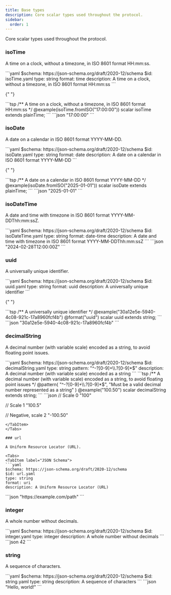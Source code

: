 ```yaml
---
title: Base types
description: Core scalar types used throughout the protocol.
sidebar:
  order: 1
---
```



Core scalar types used throughout the protocol.

### isoTime

A time on a clock, without a timezone, in ISO 8601 format HH:mm:ss.

<Tabs>
  <TabItem label="JSON Schema">
  ```yaml
  $schema: https://json-schema.org/draft/2020-12/schema
  $id: isoTime.yaml
  type: string
  format: time
  description: A time on a clock, without a timezone, in ISO 8601 format HH:mm:ss
  ```
  </TabItem>

{" "}

<TabItem label="TypeSpec">
  ```tsp /** A time on a clock, without a timezone, in ISO 8601 format HH:mm:ss
  */ @example(isoTime.fromISO("17:00:00")) scalar isoTime extends plainTime; ```
</TabItem>

  <TabItem label="Example">
  ```json
  "17:00:00"
  ```
  </TabItem>
</Tabs>

### isoDate

A date on a calendar in ISO 8601 format YYYY-MM-DD.

<Tabs>
  <TabItem label="JSON Schema">
  ```yaml
  $schema: https://json-schema.org/draft/2020-12/schema
  $id: isoDate.yaml
  type: string
  format: date
  description: A date on a calendar in ISO 8601 format YYYY-MM-DD
  ```
  </TabItem>

{" "}

<TabItem label="TypeSpec">
  ```tsp /** A date on a calendar in ISO 8601 format YYYY-MM-DD */
  @example(isoDate.fromISO("2025-01-01")) scalar isoDate extends plainTime; ```
</TabItem>

  <TabItem label="Example">
  ```json
  "2025-01-01"
  ```
  </TabItem>
</Tabs>

### isoDateTime

A date and time with timezone in ISO 8601 format YYYY-MM-DDThh:mm:ssZ.

<Tabs>
  <TabItem label="JSON Schema">
  ```yaml
  $schema: https://json-schema.org/draft/2020-12/schema
  $id: isoDateTime.yaml
  type: string
  format: date-time
  description: A date and time with timezone in ISO 8601 format YYYY-MM-DDThh:mm:ssZ
  ```
  </TabItem>

  <TabItem label="Example">
  ```json
  "2024-02-28T12:00:00Z"
  ```
  </TabItem>
</Tabs>

### uuid

A universally unique identifier.

<Tabs>
  <TabItem label="JSON Schema">
  ```yaml
  $schema: https://json-schema.org/draft/2020-12/schema
  $id: uuid.yaml
  type: string
  format: uuid
  description: A universally unique identifier
  ```
  </TabItem>

{" "}

<TabItem label="TypeSpec">
  ```tsp /** A universally unique identifier */
  @example("30a12e5e-5940-4c08-921c-17a8960fcf4b") @format("uuid") scalar uuid
  extends string; ```
</TabItem>

  <TabItem label="Example">
  ```json
  "30a12e5e-5940-4c08-921c-17a8960fcf4b"
  ```
  </TabItem>
</Tabs>

### decimalString

A decimal number (with variable scale) encoded as a string, to avoid floating point issues.

<Tabs>
  <TabItem label="JSON Schema">
  ```yaml
  $schema: https://json-schema.org/draft/2020-12/schema
  $id: decimalString.yaml
  type: string
  pattern: "^-?[0-9]+\\.?[0-9]*$"
  description: A decimal number (with variable scale) encoded as a string
  ```
  </TabItem>
  <TabItem label="TypeSpec">
  ```tsp /** A decimal number (with variable scale) encoded as a string, to
  avoid floating point issues */ @pattern( "^-?[0-9]+\\.?[0-9]*$", "Must be a
  valid decimal number represented as a string" ) @example("100.50") scalar
  decimalString extends string;
  ```
  </TabItem>

  <TabItem label="Examples">
  ```json
  // Scale 0
  "100"

  // Scale 1
  "100.5"

  // Negative, scale 2
  "-100.50"
  ```
  </TabItem>
</Tabs>

### url

A Uniform Resource Locator (URL).

<Tabs>
  <TabItem label="JSON Schema">
  ```yaml
  $schema: https://json-schema.org/draft/2020-12/schema
  $id: url.yaml
  type: string
  format: uri
  description: A Uniform Resource Locator (URL)
  ```
  </TabItem>

  <TabItem label="Example">
  ```json
  "https://example.com/path"
  ```
  </TabItem>
</Tabs>

### integer

A whole number without decimals.

<Tabs>
  <TabItem label="JSON Schema">
  ```yaml
  $schema: https://json-schema.org/draft/2020-12/schema
  $id: integer.yaml
  type: integer
  description: A whole number without decimals
  ```
  </TabItem>

  <TabItem label="Example">
  ```json
  42
  ```
  </TabItem>
</Tabs>

### string

A sequence of characters.

<Tabs>
  <TabItem label="JSON Schema">
  ```yaml
  $schema: https://json-schema.org/draft/2020-12/schema
  $id: string.yaml
  type: string
  description: A sequence of characters
  ```
  </TabItem>

  <TabItem label="Example">
  ```json
  "Hello, world!"
  ```
  </TabItem>
</Tabs>
